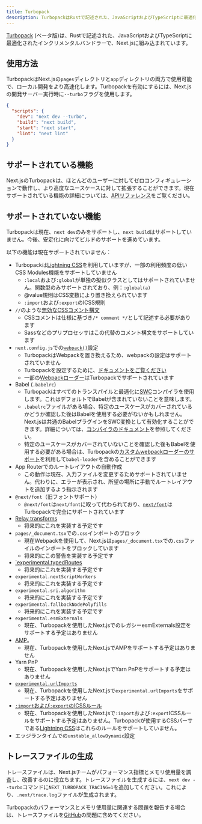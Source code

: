 ```yaml
---
title: Turbopack
description: TurbopackはRustで記述された、JavaScriptおよびTypeScriptに最適化されたインクリメンタルバンドラーで、Next.jsに組み込まれています。
---
```


[Turbopack](https://turbo.build/pack) (ベータ版)は、Rustで記述された、JavaScriptおよびTypeScriptに最適化されたインクリメンタルバンドラーで、Next.jsに組み込まれています。

## 使用方法

TurbopackはNext.jsの`pages`ディレクトリと`app`ディレクトリの両方で使用可能で、ローカル開発をより高速化します。Turbopackを有効にするには、Next.jsの開発サーバー実行時に`--turbo`フラグを使用します。

```json filename="package.json" highlight={3}
{
  "scripts": {
    "dev": "next dev --turbo",
    "build": "next build",
    "start": "next start",
    "lint": "next lint"
  }
}
```

## サポートされている機能

Next.jsのTurbopackは、ほとんどのユーザーに対してゼロコンフィギュレーションで動作し、より高度なユースケースに対して拡張することができます。現在サポートされている機能の詳細については、[APIリファレンス](/docs/app/api-reference/next-config-js/turbo)をご覧ください。

## サポートされていない機能

Turbopackは現在、`next dev`のみをサポートし、`next build`はサポートしていません。今後、安定化に向けてビルドのサポートを進めています。

以下の機能は現在サポートされていません：

- Turbopackは[Lightning CSS](https://lightningcss.dev/)を利用していますが、一部の利用頻度の低いCSS Modules機能をサポートしていません
  - `:local`および`:global`が単独の擬似クラスとしてはサポートされていません。関数型のみサポートされており、例：`:global(a)`
  - @value規則はCSS変数により置き換えられています
  - `:import`および`:export`のICSS規則
- `//`のような[無効なCSSコメント構文](https://stackoverflow.com/questions/51843506/are-double-slash-comments-valid-in-css)
  - CSSコメントは仕様に基づき`/* comment */`として記述する必要があります
  - Sassなどのプリプロセッサはこの代替のコメント構文をサポートしています
- `next.config.js`での[`webpack()`](/docs/app/api-reference/next-config-js/webpack)設定
  - TurbopackはWebpackを置き換えるため、webpackの設定はサポートされていません
  - Turbopackを設定するために、[ドキュメントをご覧ください](/docs/app/api-reference/next-config-js/turbo)
  - 一部の[Webpackローダー](/docs/app/api-reference/next-config-js/turbo#webpack-loaders)はTurbopackでサポートされています
- Babel (`.babelrc`)
  - Turbopackはすべてのトランスパイルと最適化に[SWC](/docs/architecture/nextjs-compiler#why-swc)コンパイラを使用します。これはデフォルトでBabelが含まれていないことを意味します。
  - `.babelrc`ファイルがある場合、特定のユースケースがカバーされているかどうか確認した後はBabelを使用する必要がないかもしれません。Next.jsは共通のBabelプラグインをSWC変換として有効化することができます。詳細については、[コンパイラのドキュメント](docs/architecture/nextjs-compiler#supported-features)を参照してください。
  - 特定のユースケースがカバーされていないことを確認した後もBabelを使用する必要がある場合は、Turbopackの[カスタムwebpackローダーのサポート](/docs/app/api-reference/next-config-js/turbo#webpack-loaders)を利用して`babel-loader`を含めることができます
- App Routerでのルートレイアウトの自動作成
  - この動作は現在、入力ファイルを変更するためサポートされていません。代わりに、エラーが表示され、所望の場所に手動でルートレイアウトを追加するよう指示されます
- `@next/font`（旧フォントサポート）
  - `@next/font`は`next/font`に取って代わられており、[`next/font`](/docs/app/building-your-application/optimizing/fonts)はTurbopackで完全にサポートされています
- [Relay transforms](/docs/architecture/nextjs-compiler#relay)
  - 将来的にこれを実装する予定です
- `pages/_document.tsx`での`.css`インポートのブロック
  - 現在Webpackを使用して、Next.jsは`pages/_document.tsx`での`.css`ファイルのインポートをブロックしています
  - 将来的にこの警告を実装する予定です
- [`experimental.typedRoutes](https://nextjs.org/docs/app/api-reference/next-config-js/typedRoutes)
  - 将来的にこれを実装する予定です
- `experimental.nextScriptWorkers`
  - 将来的にこれを実装する予定です
- `experimental.sri.algorithm`
  - 将来的にこれを実装する予定です
- `experimental.fallbackNodePolyfills`
  - 将来的にこれを実装する予定です
- `experimental.esmExternals`
  - 現在、Turbopackを使用したNext.jsでのレガシーesmExternals設定をサポートする予定はありません
- [AMP](/docs/pages/building-your-application/configuring/amp)。
  - 現在、Turbopackを使用したNext.jsでAMPをサポートする予定はありません
- Yarn PnP
  - 現在、Turbopackを使用したNext.jsでYarn PnPをサポートする予定はありません
- [`experimental.urlImports`](/docs/app/api-reference/next-config-js/urlImports)
  - 現在、Turbopackを使用したNext.jsで`experimental.urlImports`をサポートする予定はありません
- [`:import`および`:export`のICSSルール](https://github.com/css-modules/icss)
  - 現在、Turbopackを使用したNext.jsで`:import`および`:export`ICSSルールをサポートする予定はありません。Turbopackが使用するCSSパーサである[Lightning CSS](https://lightningcss.dev/css-modules.html)はこれらのルールをサポートしていません。
- エッジランタイムでの`unstable_allowDynamic`設定

## トレースファイルの生成

トレースファイルは、Next.jsチームがパフォーマンス指標とメモリ使用量を調査し、改善するのに役立ちます。トレースファイルを生成するには、`next dev --turbo`コマンドに`NEXT_TURBOPACK_TRACING=1`を追加してください。これにより、`.next/trace.log`ファイルが生成されます。

Turbopackのパフォーマンスとメモリ使用量に関連する問題を報告する場合は、トレースファイルを[GitHub](https://github.com/vercel/next.js)の問題に含めてください。